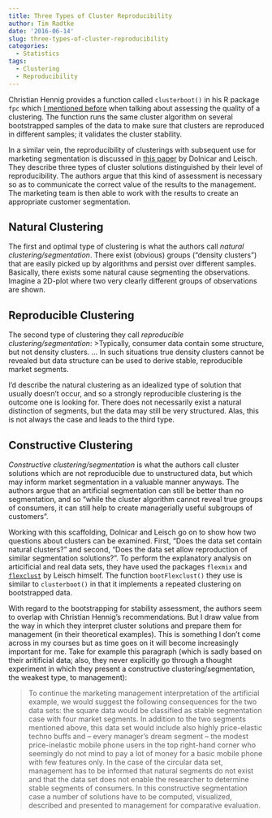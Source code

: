 ```yaml
---
title: Three Types of Cluster Reproducibility
author: Tim Radtke
date: '2016-06-14'
slug: three-types-of-cluster-reproducibility
categories:
  - Statistics
tags:
  - Clustering
  - Reproducibility
---
```


Christian Hennig provides a function called `clusterboot()` in his R package `fpc` which [I mentioned before](http://www.timradtke.net/blog/assessing-clustering-quality-hennig) when talking about assessing the quality of a clustering. The function runs the same cluster algorithm on several bootstrapped samples of the data to make sure that clusters are reproduced in different samples; it validates the cluster stability.

In a similar vein, the reproducibility of clusterings with subsequent use for marketing segmentation is discussed in [this paper](https://epub.ub.uni-muenchen.de/10960/1/tr063.pdf) by Dolnicar and Leisch. They describe three types of cluster solutions distinguished by their level of reproducibility. The authors argue that this kind of assessment is necessary so as to communicate the correct value of the results to the management. The marketing team is then able to work with the results to create an appropriate customer segmentation.

## Natural Clustering

The first and optimal type of clustering is what the authors call *natural clustering/segmentation*. There exist (obvious) groups (“density clusters”) that are easily picked up by algorithms and persist over different samples. Basically, there exists some natural cause segmenting the observations. Imagine a 2D-plot where two very clearly different groups of observations are shown.

## Reproducible Clustering

The second type of clustering they call *reproducible clustering/segmentation*:
>Typically, consumer data contain some structure, but not density clusters. … In such situations true density clusters cannot be revealed but data structure can be used to derive stable, reproducible market segments.

I'd describe the natural clustering as an idealized type of solution that usually doesn't occur, and so a strongly reproducible clustering is the outcome one is looking for. There does not necessarily exist a natural distinction of segments, but the data may still be very structured. Alas, this is not always the case and leads to the third type.

## Constructive Clustering

*Constructive clustering/segmentation* is what the authors call cluster solutions which are not reproducible due to unstructured data, but which may inform market segmentation in a valuable manner anyways. The authors argue that an artificial segmentation can still be better than no segmentation, and so “while the cluster algorithm cannot reveal true groups of consumers, it can still help to create managerially useful subgroups of customers”.

Working with this scaffolding, Dolnicar and Leisch go on to show how two questions about clusters can be examined. First, “Does the data set contain natural clusters?” and second, “Does the data set allow reproduction of similar segmentation solutions?”. To perform the explanatory analysis on articificial and real data sets, they have used the packages `flexmix` and [`flexclust`](https://cran.r-project.org/web/packages/flexclust/flexclust.pdf) by Leisch himself. The function `bootFlexclust()` they use is similar to `clusterboot()` in that it implements a repeated clustering on bootstrapped data. 

With regard to the bootstrapping for stability assessment, the authors seem to overlap with Christian Hennig's recommendations. But I draw value from the way in which they interpret cluster solutions and prepare them for management (in their theoretical examples). This is something I don’t come across in my courses but as time goes on it will become increasingly important for me. Take for example this paragraph (which is sadly based on their aritificial data; also, they never explicitly go through a thought experiment in which they present a constructive clustering/segmentation, the weakest type, to management):

>To continue the marketing management interpretation of the artificial example, we would suggest the following consequences for the two data sets: the square data would be classified as stable segmentation case with four market segments. In addition to the two segments mentioned above, this data set would include also highly price-elastic techno buffs and – every manager’s dream segment – the modest price-inelastic mobile phone users in the top right-hand corner who seemingly do not mind to pay a lot of money for a basic mobile phone with few features only. In the case of the circular data set, management has to be informed that natural segments do not exist and that the data set does not enable the researcher to determine stable segments of consumers. In this constructive segmentation case a number of solutions have to be computed, visualized, described and presented to management for comparative evaluation.